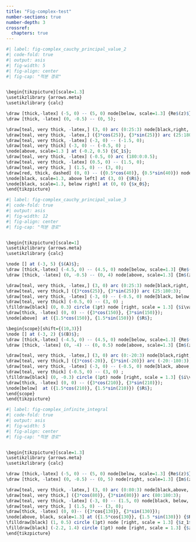 ```yaml
---
title: "Fig-complex-test"
number-sections: true
number-depth: 3
crossref:
  chapters: true
--- 
```



```r
#| label: fig-complex_cauchy_principal_value_2
#| code-fold: true
#| output: asis
#| fig-width: 5
#| fig-align: center
#| fig-cap: "적분 경로"


\begin{tikzpicture}[scale=1.3]
\usetikzlibrary {arrows.meta}
\usetikzlibrary {calc}

\draw [thick,-latex] (-5, 0) -- (5, 0) node[below, scale=1.3] {Re$(z)$};
\draw [thick, -latex] (0, -0.5) -- (0, 5);

\draw[teal, very thick, -latex,] (3, 0) arc (0:25:3) node[black,right, scale=1.3] {$C_2$};
\draw[teal, very thick, -latex,] ({3*cos(25)}, {3*sin(25)}) arc (25:180:3);
\draw[teal, very thick, -latex] (-3, 0) -- (-1.5, 0);
\draw[teal, very thick] (-3, 0) -- (-0.5, 0) ;
\node[above, scale=1.3 ] at (-0.2, 0.5) {$C_1$};
\draw[teal, very thick, -latex] (-0.5, 0) arc (180:0:0.5);
\draw[teal, very thick, -latex] (0.5, 0) -- (1.5, 0);
\draw[teal, very thick, ] (1.5, 0) -- (3, 0);
\draw[red, thick, dashed] (0, 0) -- ({0.5*cos(40)}, {0.5*sin(40)}) node [black, scale=1.3, right, xshift=2] {$r$};
\node[black, scale=1.3, above left] at (3, 0) {$R$};
\node[black, scale=1.3, below right] at (0, 0) {$x_0$};
\end{tikzpicture}
```

```r
#| label: fig-complex_cauchy_principal_value_3
#| code-fold: true
#| output: asis
#| fig-width: 12
#| fig-align: center
#| fig-cap: "적분 경로"


\begin{tikzpicture}[scale=1]
\usetikzlibrary {arrows.meta}
\usetikzlibrary {calc}

\node [] at (-3, 5) {$(A)$};
\draw [thick,-latex] (-4.5, 0) -- (4.5, 0) node[below, scale=1.3] {Re$(z)$};
\draw [thick, -latex] (0, -0.5) -- (0, 4) node[above, scale=1.3] {Im$(z)$};

\draw[teal, very thick, -latex,] (3, 0) arc (0:25:3) node[black,right, scale=1.3] {$C_R$};
\draw[teal, very thick,] ({3*cos(25)}, {3*sin(25)}) arc (25:180:3);
\draw[teal, very thick, -latex] (-3, 0) -- (-0.5, 0) node[black, below, scale=1.3] {$C_I$};
\draw[teal, very thick] (-0.5, 0) -- (3, 0) ;
\filldraw[black] (0, 0.3) circle (1pt) node [right, scale = 1.3] {$i\varepsilon$};
\draw[thick, -latex] (0, 0) -- ({3*cos(150)}, {3*sin(150)});
\node[above]  at ({1.5*cos(150)}, {1.5*sin(150)}) {$R$};

\begin{scope}[shift={(10,3)}]
\node [] at (-3, 2) {$(B)$};
\draw [thick,-latex] (-4.5, 0) -- (4.5, 0) node[below, scale=1.3] {Re$(z)$};
\draw [thick, -latex] (0, -4) -- (0, 0.5) node[above, scale=1.3] {Im$(z)$};

\draw[teal, very thick, -latex,] (3, 0) arc (0:-20:3) node[black,right, scale=1.3] {$C_R$};
\draw[teal, very thick,] ({3*cos(-20)}, {3*sin(-20)}) arc (-20:-180:3);
\draw[teal, very thick, -latex] (-3, 0) -- (-0.5, 0) node[black, above, scale=1.3] {$C_I$};
\draw[teal, very thick] (-0.5, 0) -- (3, 0) ;
\filldraw[black] (0, -0.3) circle (1pt) node [right, scale = 1.3] {$i\varepsilon$};
\draw[thick, -latex] (0, 0) -- ({3*cos(210)}, {3*sin(210)});
\node[below]  at ({1.5*cos(210)}, {1.5*sin(210)}) {$R$};
\end{scope}
\end{tikzpicture}
```

```r
#| label: fig-complex_infinite_integral
#| code-fold: true
#| output: asis
#| fig-width: 5
#| fig-align: center
#| fig-cap: "적분 경로"


\begin{tikzpicture}[scale=1.3]
\usetikzlibrary {arrows.meta}
\usetikzlibrary {calc}

\draw [thick,-latex] (-5, 0) -- (5, 0) node[below, scale=1.3] {Re$(z)$};
\draw [thick, -latex] (0, -0.5) -- (0, 5) node[right, scale=1.3] {Im$(z)$};;

\draw[teal, very thick, -latex,] (3, 0) arc (0:80:3) node[black,above, scale=1.3] {$C_R$};
\draw[teal, very thick,] ({3*cos(80)}, {3*sin(80)}) arc (80:180:3);
\draw[teal, very thick, -latex] (-3, 0) -- (1.5, 0) node[black, below, scale=1.3] {$C_I$};
\draw[teal, very thick, ] (1.5, 0) -- (3, 0);
\draw[thick, -latex] (0, 0)-- ({3*cos{130}}, {3*sin(130)});
\node[above, black, scale=1.3] at ({1.5*cos{130}}, {1.5 *sin(130)}) {$R$};
\filldraw[black] (1, 0.5) circle (1pt) node [right, scale = 1.3] {$z_1$};
\filldraw[black] (-2.2, 1.4) circle (1pt) node [right, scale = 1.3] {$z_2$};
\end{tikzpicture}
```
